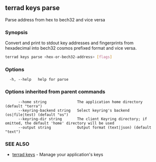 ## terrad keys parse

Parse address from hex to bech32 and vice versa

### Synopsis

Convert and print to stdout key addresses and fingerprints from
hexadecimal into bech32 cosmos prefixed format and vice versa.


```sh Terrad
terrad keys parse <hex-or-bech32-address> [flags]
```

### Options

```
  -h, --help   help for parse
```

### Options inherited from parent commands

```
      --home string              The application home directory (default "terra")
      --keyring-backend string   Select keyring's backend (os|file|test) (default "os")
      --keyring-dir string       The client Keyring directory; if omitted, the default 'home' directory will be used
      --output string            Output format (text|json) (default "text")
```

### SEE ALSO

* [terrad keys](terrad_keys.md)	 - Manage your application's keys


